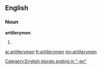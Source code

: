 ==English==

===Noun===
'''artillerymen'''

# {{plural of|[[artilleryman]]}}

[[Category:English plurals ending in "-en"]]

[[ar:artillerymen]]
[[fr:artillerymen]]
[[my:artillerymen]]